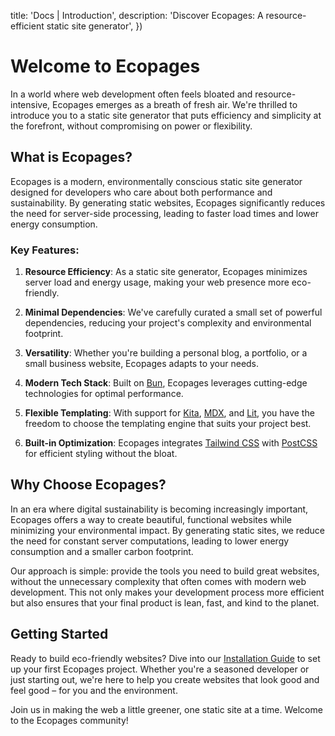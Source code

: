 

  title: 'Docs | Introduction',
  description: 'Discover Ecopages: A resource-efficient static site generator',
})

# Welcome to Ecopages

In a world where web development often feels bloated and resource-intensive, Ecopages emerges as a breath of fresh air. We're thrilled to introduce you to a static site generator that puts efficiency and simplicity at the forefront, without compromising on power or flexibility.

## What is Ecopages?

Ecopages is a modern, environmentally conscious static site generator designed for developers who care about both performance and sustainability. By generating static websites, Ecopages significantly reduces the need for server-side processing, leading to faster load times and lower energy consumption.

### Key Features:

1. **Resource Efficiency**: As a static site generator, Ecopages minimizes server load and energy usage, making your web presence more eco-friendly.

2. **Minimal Dependencies**: We've carefully curated a small set of powerful dependencies, reducing your project's complexity and environmental footprint.

3. **Versatility**: Whether you're building a personal blog, a portfolio, or a small business website, Ecopages adapts to your needs.

4. **Modern Tech Stack**: Built on [Bun](https://bun.sh/), Ecopages leverages cutting-edge technologies for optimal performance.

5. **Flexible Templating**: With support for [Kita](https://kita.js.org/), [MDX](https://mdxjs.com/), and [Lit](https://lit.dev/), you have the freedom to choose the templating engine that suits your project best.

6. **Built-in Optimization**: Ecopages integrates [Tailwind CSS](https://tailwindcss.com/) with [PostCSS](https://postcss.org/) for efficient styling without the bloat.

## Why Choose Ecopages?

In an era where digital sustainability is becoming increasingly important, Ecopages offers a way to create beautiful, functional websites while minimizing your environmental impact. By generating static sites, we reduce the need for constant server computations, leading to lower energy consumption and a smaller carbon footprint.

Our approach is simple: provide the tools you need to build great websites, without the unnecessary complexity that often comes with modern web development. This not only makes your development process more efficient but also ensures that your final product is lean, fast, and kind to the planet.

## Getting Started

Ready to build eco-friendly websites? Dive into our [Installation Guide](/docs/getting-started/installation) to set up your first Ecopages project. Whether you're a seasoned developer or just starting out, we're here to help you create websites that look good and feel good – for you and the environment.

Join us in making the web a little greener, one static site at a time. Welcome to the Ecopages community!